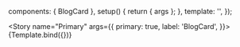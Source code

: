 <!-- BlogCard.stories.mdx-->



<Meta title="BlogCard" component={BlogCard}/>

<!-- 👇 We create a “template” of how args map to rendering -->

  components: { BlogCard },
  setup() {
    return { args };
  },
  template: '<BlogCard v-bind="args" />',
});

<Story
  name="Primary"
  args={{
    primary: true,
    label: 'BlogCard',
  }}>
  {Template.bind({})}
</Story>